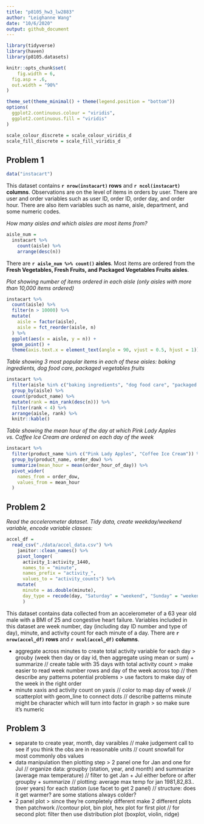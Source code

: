 ```yaml
---
title: "p8105_hw3_lw2883"
author: "Leighanne Wang"
date: "10/6/2020"
output: github_document
---
```


```r
library(tidyverse)
library(haven)
library(p8105.datasets)

knitr::opts_chunk$set(
	fig.width = 6, 
  fig.asp = .6,
  out.width = "90%"
)

theme_set(theme_minimal() + theme(legend.position = "bottom"))
options(
  ggplot2.continuous.colour = "viridis",
  ggplot2.continuous.fill = "viridis"
)

scale_colour_discrete = scale_colour_viridis_d
scale_fill_discrete = scale_fill_viridis_d
```

## Problem 1

```r
data("instacart")
```

This dataset contains **`r nrow(instacart)` rows** and **`r ncol(instacart)` columns**. Observations are on the level of items in orders by user. There are user and order variables such as user ID, order ID, order day, and order hour. There are also item variables such as name, aisle, department, and some numeric codes. 

*How many aisles and which aisles are most items from?*
```r
aisle_num =    
  instacart %>% 
    count(aisle) %>% 
    arrange(desc(n)) 
```
There are **`r aisle_num %>% count()` aisles**. Most items are ordered from the **Fresh Vegetables, Fresh Fruits, and Packaged Vegetables Fruits aisles**.


*Plot showing number of items ordered in each aisle (only aisles with more than 10,000 items ordered)*
```r
instacart %>% 
  count(aisle) %>% 
  filter(n > 10000) %>% 
  mutate(
    aisle = factor(aisle),
    aisle = fct_reorder(aisle, n)
  ) %>% 
  ggplot(aes(x = aisle, y = n)) +
  geom_point() +
  theme(axis.text.x = element_text(angle = 90, vjust = 0.5, hjust = 1))
```


*Table showing 3 most popular items in each of these aisles: baking ingredients, dog food care, packaged vegetables fruits*
```r
instacart %>% 
  filter(aisle %in% c("baking ingredients", "dog food care", "packaged vegetables fruits")) %>% 
  group_by(aisle) %>% 
  count(product_name) %>% 
  mutate(rank = min_rank(desc(n))) %>% 
  filter(rank < 4) %>% 
  arrange(aisle, rank) %>% 
  knitr::kable()
```


*Table showing the mean hour of the day at which Pink Lady Apples vs. Coffee Ice Cream are ordered on each day of the week*
```r
instacart %>% 
  filter(product_name %in% c("Pink Lady Apples", "Coffee Ice Cream")) %>%
  group_by(product_name, order_dow) %>% 
  summarize(mean_hour = mean(order_hour_of_day)) %>% 
  pivot_wider(
    names_from = order_dow,
    values_from = mean_hour
  ) 
```

## Problem 2

*Read the accelerometer dataset. Tidy data, create weekday/weekend variable, encode variable classes:*
```r
accel_df =
  read_csv("./data/accel_data.csv") %>% 
    janitor::clean_names() %>% 
    pivot_longer(
      activity_1:activity_1440,
      names_to = "minute",
      names_prefix = "activity_",
      values_to = "activity_counts") %>% 
    mutate(
      minute = as.double(minute),
      day_type = recode(day, "Saturday" = "weekend", "Sunday" = "weekend", "Monday" = "weekday", "Tuesday" = "weekday", "Wednesday" = "weekday", "Thursday" = "weekday", "Friday" = "weekday")
      )
```

This dataset contains data collected from an accelerometer of a 63 year old male with a BMI of 25 and congestive heart failure. Variables included in this dataset are week number, day (including day ID number and type of day), minute, and activity count for each minute of a day. There are **`r nrow(accel_df)` rows** and **`r ncol(accel_df)` columns**. 



* aggregate across minutes to create total activity variable for each day > grouby (week then day or day id, then aggregate using mean or sum) + summarize // create table with 35 days with total activity count > make easier to read week number rows and day of the week across top // then describe any patterns
potential problems > use factors to make day of the week in the right order
* minute xaxis and activity count on yaxis // color to map day of week // scatterplot with geom_line to connect dots // describe patterns
minute might be character which will turn into factor in graph > so make sure it's numeric

## Problem 3
* separate to create year, month, day varaibles // make judgement call to see if you think the obs are in reasonable units // count snowfall for most commonly obs values
* data manipulation then plotting step > 2 panel one for Jan and one for Jul // organize data: groupby (station, year, and month) and summarize (average max temperature) // filter to get Jan + Jul either before or after groupby + summarize // plotting: average max temp for jan 1981,82,83.. (over years) for each station (use facet to get 2 panel) // structure: does it get warmer? are some stations always colder? 
* 2 panel plot > since they're completely different make 2 different plots then patchwork //contour plot, bin plot, hex plot for first plot // for second plot: filter then use distribution plot (boxplot, violin, ridge) 




